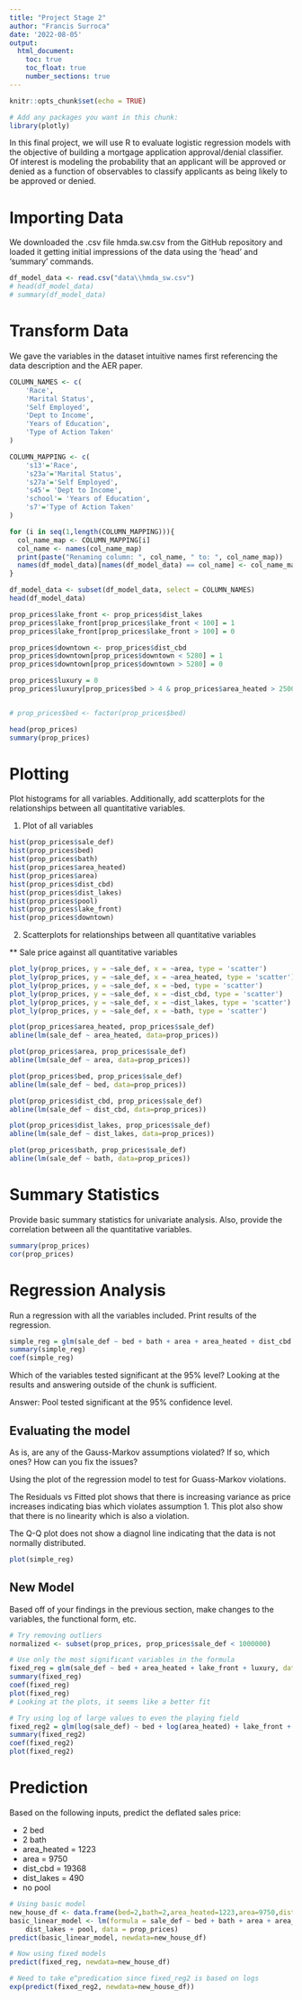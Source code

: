 ```yaml
---
title: "Project Stage 2"
author: "Francis Surroca"
date: '2022-08-05'
output: 
  html_document:
    toc: true
    toc_float: true
    number_sections: true
---
```


```r
knitr::opts_chunk$set(echo = TRUE)
```

```r
# Add any packages you want in this chunk:
library(plotly)
```

In this final project, we will use R to evaluate logistic regression models with the objective of building a mortgage application approval/denial classifier. Of interest is modeling the probability that an applicant will be approved or denied as a function of observables to classify applicants as being likely to be approved or denied.

# Importing Data

We downloaded the .csv file hmda.sw.csv from the GitHub repository and loaded it getting initial impressions of the data using the 'head' and 'summary' commands.

```r
df_model_data <- read.csv("data\\hmda_sw.csv")
# head(df_model_data)
# summary(df_model_data)
```

# Transform Data
We gave the variables in the dataset intuitive names first referencing the data description and the AER paper.

```r
COLUMN_NAMES <- c(
    'Race', 
    'Marital Status', 
    'Self Employed', 
    'Dept to Income', 
    'Years of Education',
    'Type of Action Taken'
)

COLUMN_MAPPING <- c(
    's13'='Race', 
    's23a'='Marital Status', 
    's27a'='Self Employed', 
    's45'= 'Dept to Income',
    'school'= 'Years of Education',
    's7'='Type of Action Taken'
)

for (i in seq(1,length(COLUMN_MAPPING))){
  col_name_map <- COLUMN_MAPPING[i]
  col_name <- names(col_name_map)
  print(paste("Renaming column: ", col_name, " to: ", col_name_map))
  names(df_model_data)[names(df_model_data) == col_name] <- col_name_map
}

df_model_data <- subset(df_model_data, select = COLUMN_NAMES)
head(df_model_data)

```

```r
prop_prices$lake_front <- prop_prices$dist_lakes
prop_prices$lake_front[prop_prices$lake_front < 100] = 1
prop_prices$lake_front[prop_prices$lake_front > 100] = 0

prop_prices$downtown <- prop_prices$dist_cbd
prop_prices$downtown[prop_prices$downtown < 5280] = 1
prop_prices$downtown[prop_prices$downtown > 5280] = 0

prop_prices$luxury = 0
prop_prices$luxury[prop_prices$bed > 4 & prop_prices$area_heated > 2500 & prop_prices$pool == 1] = 1


# prop_prices$bed <- factor(prop_prices$bed)

head(prop_prices)
summary(prop_prices)

```

# Plotting

Plot histograms for all variables. Additionally, add scatterplots for the relationships between all quantitative variables.

1)  Plot of all variables

```r
hist(prop_prices$sale_def)
hist(prop_prices$bed)
hist(prop_prices$bath)
hist(prop_prices$area_heated)
hist(prop_prices$area)
hist(prop_prices$dist_cbd)
hist(prop_prices$dist_lakes)
hist(prop_prices$pool)
hist(prop_prices$lake_front)
hist(prop_prices$downtown)

```

2)  Scatterplots for relationships between all quantitative variables

\*\* Sale price against all quantitative variables

```r
plot_ly(prop_prices, y = ~sale_def, x = ~area, type = 'scatter')
plot_ly(prop_prices, y = ~sale_def, x = ~area_heated, type = 'scatter')
plot_ly(prop_prices, y = ~sale_def, x = ~bed, type = 'scatter')
plot_ly(prop_prices, y = ~sale_def, x = ~dist_cbd, type = 'scatter')
plot_ly(prop_prices, y = ~sale_def, x = ~dist_lakes, type = 'scatter')
plot_ly(prop_prices, y = ~sale_def, x = ~bath, type = 'scatter')

plot(prop_prices$area_heated, prop_prices$sale_def)
abline(lm(sale_def ~ area_heated, data=prop_prices))

plot(prop_prices$area, prop_prices$sale_def)
abline(lm(sale_def ~ area, data=prop_prices))

plot(prop_prices$bed, prop_prices$sale_def)
abline(lm(sale_def ~ bed, data=prop_prices))

plot(prop_prices$dist_cbd, prop_prices$sale_def)
abline(lm(sale_def ~ dist_cbd, data=prop_prices))

plot(prop_prices$dist_lakes, prop_prices$sale_def)
abline(lm(sale_def ~ dist_lakes, data=prop_prices))

plot(prop_prices$bath, prop_prices$sale_def)
abline(lm(sale_def ~ bath, data=prop_prices))

```

# Summary Statistics

Provide basic summary statistics for univariate analysis. Also, provide the correlation between all the quantitative variables.

```r
summary(prop_prices)
cor(prop_prices)

```

# Regression Analysis

Run a regression with all the variables included. Print results of the regression.

```r
simple_reg = glm(sale_def ~ bed + bath + area + area_heated + dist_cbd + dist_lakes + pool + lake_front + downtown + luxury, data=prop_prices)
summary(simple_reg) 
coef(simple_reg) 

```

Which of the variables tested significant at the 95% level? Looking at the results and answering outside of the chunk is sufficient.

Answer: Pool tested significant at the 95% confidence level.

## Evaluating the model

As is, are any of the Gauss-Markov assumptions violated? If so, which ones? How can you fix the issues?

Using the plot of the regression model to test for Guass-Markov violations.

The Residuals vs Fitted plot shows that there is increasing variance as price increases indicating bias which violates assumption 1. This plot also show that there is no linearity which is also a violation.

The Q-Q plot does not show a diagnol line indicating that the data is not normally distributed.

```r

plot(simple_reg)

```

## New Model

Based off of your findings in the previous section, make changes to the variables, the functional form, etc.

```r
# Try removing outliers
normalized <- subset(prop_prices, prop_prices$sale_def < 1000000)

# Use only the most significant variables in the formula
fixed_reg = glm(sale_def ~ bed + area_heated + lake_front + luxury, data=normalized)
summary(fixed_reg) 
coef(fixed_reg) 
plot(fixed_reg)
# Looking at the plots, it seems like a better fit

# Try using log of large values to even the playing field
fixed_reg2 = glm(log(sale_def) ~ bed + log(area_heated) + lake_front + luxury, data=normalized)
summary(fixed_reg2) 
coef(fixed_reg2) 
plot(fixed_reg2)

```

# Prediction

Based on the following inputs, predict the deflated sales price:

-   2 bed
-   2 bath
-   area_heated = 1223
-   area = 9750
-   dist_cbd = 19368
-   dist_lakes = 490
-   no pool

```r
# Using basic model
new_house_df <- data.frame(bed=2,bath=2,area_heated=1223,area=9750,dist_cbd=19368,dist_lakes=490,pool=0,lake_front=0,luxury=0)
basic_linear_model <- lm(formula = sale_def ~ bed + bath + area + area_heated + dist_cbd + 
    dist_lakes + pool, data = prop_prices)
predict(basic_linear_model, newdata=new_house_df)

# Now using fixed models
predict(fixed_reg, newdata=new_house_df)

# Need to take e^predication since fixed_reg2 is based on logs
exp(predict(fixed_reg2, newdata=new_house_df))


```
